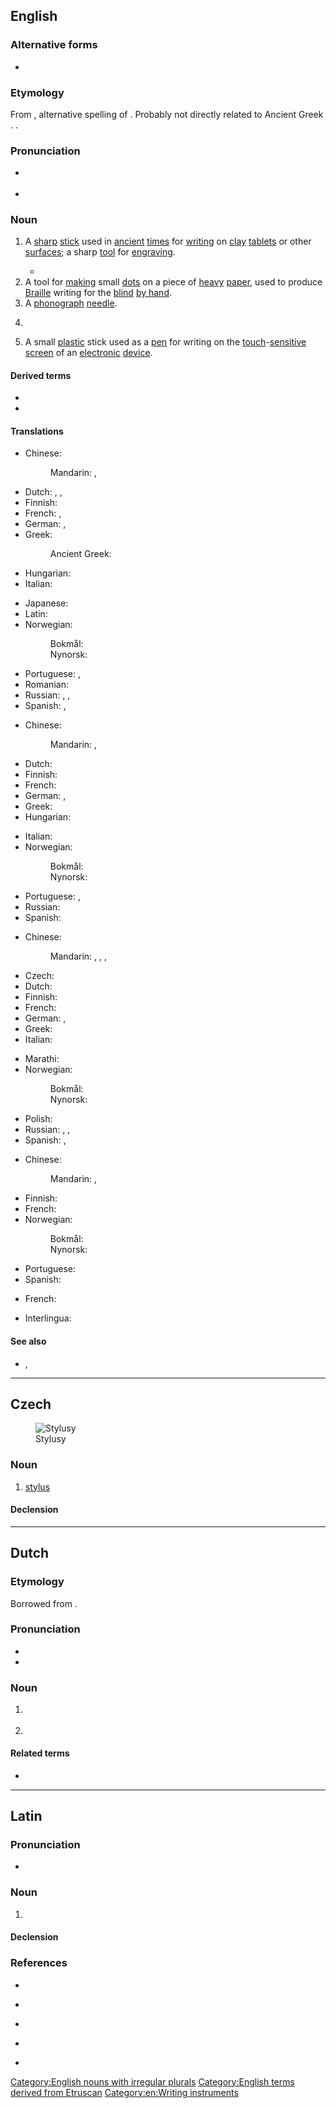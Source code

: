==English==
{{wikipedia}}

===Alternative forms===
* {{alter|en|stilus}}

===Etymology===
From {{etyl|la|en}} {{m|la|stylus}}, alternative spelling of {{m|la|stilus}}. Probably not directly related to Ancient Greek {{m|grc|στῦλος||pillar}}. {{doublet|en|style}}.

===Pronunciation===
* {{a|UK|US}} {{IPA|en|/ˈstaɪl.əs/}}
* {{rhymes|en|aɪləs}}

===Noun===
{{en-noun|styli|+}}

# A [[sharp#Adjective|sharp]] [[stick#Noun|stick]] used in [[ancient]] [[time#Noun|times]] for [[write|writing]] on [[clay]] [[tablet]]s or other [[surface#Noun|surfaces]]; a sharp [[tool#Noun|tool]] for [[engrave|engraving]].
#: {{synonyms|en|style}}
#* {{quote-journal|en|author=Jane Shilling|title=The Golden Thread: the Story of Writing, by Ewan Clayton, review &#91;print edition: Illuminating language&#93;|url=http://www.telegraph.co.uk/culture/books/historybookreviews/10304108/The-Golden-Thread-the-Story-of-Writing-by-Ewan-Clayton-review.html|archiveurl=|archivedate=|work={{w|The Daily Telegraph}} (Review)|date=14 September 2013|page=R28|passage=[T]he pleasure of writing on wax with a '''stylus''' is exemplified by the fine, flowing hand of a Roman scribe who made out the birth certificate of Herennia Gemella, born March 128 AD.}}
# A tool for [[make#Verb|making]] small [[dot#Noun|dots]] on a piece of [[heavy]] [[paper#Noun|paper]], used to produce [[Braille]] writing for the [[blind#Noun|blind]] [[by hand]].
# A [[phonograph]] [[needle#Noun|needle]].
# {{lb|en|botany}} {{synonym of|en|style}}
# {{lb|en|computing}} A small [[plastic]] stick used as a [[pen#Noun|pen]] for writing on the [[touch#Noun|touch]]-[[sensitive]] [[screen#Noun|screen]] of an [[electronic]] [[device]].

====Derived terms====
* {{l|en|stylograph}}
* {{l|en|stylophone}}

====Translations====
{{trans-top|tool for writing on clay tablets}}
* Chinese:
*: Mandarin: {{t|cmn|描畫針|sc=Hani}}, {{t|cmn|描画针|tr=miáohuàzhēn|sc=Hani}}
* Dutch: {{t|nl|stylus|m}}, {{t+|nl|griffel}}, {{t|nl|schrijfstift}}
* Finnish: {{t|fi|stilus}}
* French: {{t+|fr|stylet|m}}, {{t+|fr|style}}
* German: {{t|de|Schreibgriffel|m}}, {{t|de|Schreibspitze|f}}
* Greek: {{t+|el|γραφίδα|f}}
*: Ancient Greek: {{t|grc|ἐγκεντρίς|f}}
* Hungarian: {{t|hu|íróvessző}}
* Italian: {{t+|it|stilo|m}}
{{trans-mid}}
* Japanese: {{t|ja|スタイラス|tr=sutairasu|sc=Jpan}}
* Latin: {{t|la|stilus|m}}
* Norwegian:
*: Bokmål: {{t|nb|stylus|m}}
*: Nynorsk: {{t|nn|stylus|m}}
* Portuguese: {{t+|pt|estilo|m}}, {{t+|pt|estilete|m}}
* Romanian: {{t+|ro|stil|n}}
* Russian: {{t|ru|сти́лос|m}}, {{t+|ru|сти́лус|m}}, {{t+|ru|стило́|n}}
* Spanish: {{t+|es|estilo|m}}, {{t+|es|estilete|m}}
{{trans-bottom}}

{{trans-top|phonograph needle}}
* Chinese:
*: Mandarin: {{t+|cmn|唱針|sc=Hani}}, {{t+|cmn|唱针|tr=chàngzhēn|sc=Hani}}
* Dutch: {{t+|nl|naald}}
* Finnish: {{t+|fi|neula}}
* French: {{t+|fr|saphir|m}}
* German: {{t+|de|Saphir|m}}, {{t|de|Grammofonnadel|f}}
* Greek: {{t+|el|βελόνα|f}}
* Hungarian: {{t|hu|gramofontű}}
{{trans-mid}}
* Italian: {{t+|it|puntina|f}}
* Norwegian:
*: Bokmål: {{t+|nb|stift|m}}
*: Nynorsk: {{t|nn|stift|m}}
* Portuguese: {{t+|pt|safira|f}}, {{t+|pt|agulha|f}}
* Russian: {{qualifier|граммофо́нная}} {{t+|ru|иго́лка|f}}
* Spanish: {{t+|es|aguja|f}}
{{trans-bottom}}

{{trans-top|pen for writing on touch-sensitive screen}}
* Chinese:
*: Mandarin: {{t|cmn|觸控筆|sc=Hani}}, {{t+|cmn|触控笔|tr=chùkòngbǐ|sc=Hani}}, {{t+|cmn|光筆|sc=Hani}}, {{t+|cmn|光笔|tr=guāngbǐ|sc=Hani}}
* Czech: {{t|cs|stylus|m}}
* Dutch: {{t|nl|stylus|m}}
* Finnish: {{t+|fi|osoitinkynä}}
* French: {{t+|fr|stylet|m}}
* German: {{t|de|Eingabestift|m}}, {{t+|de|Stylus|m}}
* Greek: {{t|el|στυλός|m}}
* Italian: {{t+|it|stilo|m}}
{{trans-mid}}
* Marathi: {{t|mr|स्टायलस}}
* Norwegian:
*: Bokmål: {{t|nb|pekepenn|m}}
*: Nynorsk: {{t|nn|peikepenn|m}}
* Polish: {{t+|pl|rysik|m-in}}
* Russian: {{t|ru|сти́лос|m}}, {{t+|ru|сти́лус|m}}, {{t+|ru|стило́|n}}
* Spanish: {{t+|es|estilete|m}}, {{t+|es|estilo|m}}
{{trans-bottom}}

{{trans-top|tool for writing Braille}}
* Chinese:
*: Mandarin: {{t|cmn|盲文筆}}, {{t|cmn|盲文笔|tr=mángwénbǐ}}
* Finnish: {{t|fi|kirjoitusnaskali}}
* French: {{t+|fr|poinçon|m}}
* Norwegian:
*: Bokmål: {{t|nb|pren|m}}
*: Nynorsk: {{t|nn|pren|m}}
{{trans-mid}}
* Portuguese: {{t+|pt|punção|m}}
* Spanish: {{t+|es|punzón|m}}
{{trans-bottom}}

{{checktrans-top}}
* French: {{t+check|fr|stylo|m}}
{{trans-mid}}
* Interlingua: {{t-check|ia|stilo}}
{{trans-bottom}}

====See also====
* {{l|en|light pen}}, {{l|en|lightpen}}

[[Category:English nouns with irregular plurals]]
[[Category:English terms derived from Etruscan]]
[[Category:en:Writing instruments]]

----

==Czech==
[[File:Styluses.JPG|thumb|Stylusy]]

===Noun===
{{cs-noun|g=m}}

# [[#English|stylus]] {{gloss|small plastic stick used as a pen for writing on the touch sensitive screen of an electronic gadget}}

====Declension====
{{cs-decl-noun-auto|mi|styl|u|s}}

----

==Dutch==

===Etymology===
Borrowed from {{bor|nl|la|stylus}}.

===Pronunciation===
* {{IPA|nl|/ˈsti.lʏs/}}
* {{hyphenation|nl|sty|lus}}

===Noun===
{{nl-noun|m|-en|-}}

# {{l|en|stylus}} {{gloss|sharp pen used for writing on clay tablets or wax tablets}}
# {{l|en|stylus}} {{gloss|plastic stick used for interacting with touch-screen devices}}

====Related terms====
* {{l|nl|stylo}}

----

==Latin==

===Pronunciation===
* {{la-IPA|stylus}}

===Noun===
{{la-noun|stylus<2>}}

# {{lb|la|proscribed}} {{alternative form of|la|stilus}}

====Declension====
{{la-ndecl|stylus<2>}}

===References===
* {{R:L&S}}<br /> {{R:L&S|stilus}}
* {{R:Elementary Lewis}}<br /> {{R:Elementary Lewis|stilus}}
* {{R:Gaffiot}}<br /> {{R:Gaffiot|stilus}}
* {{R:du Cange}}
* {{R:Peck}}<br /> {{R:Peck|stilus}}